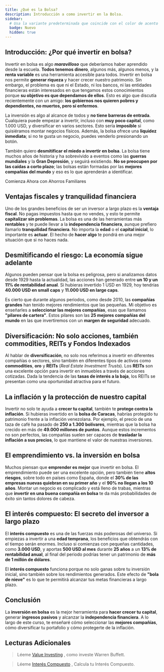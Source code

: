 ```yaml
---
title: ¿Qué es la Bolsa?
description: Introducción a como invertir en la Bolsa.
sidebar:
  # Usa la variante predeterminada que coincide con el color de acento de tu sitio
  badge: Nuevo
  hidden: true
---
```



## Introducción: ¿Por qué invertir en bolsa?

Invertir en bolsa es algo ***maravilloso*** que deberíamos haber aprendido desde la escuela. **Todos tenemos dinero**, algunos más, algunos menos, y la **renta variable** es una herramienta accesible para todos. Invertir en bolsa nos permite **generar riqueza** y hacer crecer nuestro patrimonio. Sin embargo, el problema es que ni el Estado, ni los bancos, ni las entidades financieras están interesados en que tengamos estos conocimientos porque **su objetivo es que dependamos de ellos**. Esto es algo que discutía recientemente con un amigo: **los gobiernos nos quieren pobres y dependientes, no muertos, pero sí enfermos**. 

La inversión es algo al alcance de todos y **no tiene barreras de entrada**. Cualquiera puede empezar a invertir, incluso con **muy poco capital**, como 1.000 USD, y diversificar en varios sectores. Esto sería **imposible** si quisiéramos montar negocios físicos. Además, la bolsa ofrece una **liquidez inmediata**; si no te gusta un negocio, puedes venderlo presionando un botón.

También quiero **desmitificar el miedo a invertir en bolsa**. La bolsa tiene muchos años de historia y ha sobrevivido a eventos como las **guerras mundiales** y la **Gran Depresión**, y seguirá existiendo. **No se preocupen por las caídas a corto plazo**; las bolsas están formadas por las **mejores compañías del mundo** y eso es lo que aprenderán a identificar.

<LinkButton href="" class="flex justify-center items-center font-extrabold text-3xl">Comienza Ahora con Ahorros Familiares</LinkButton>

## Ventajas fiscales y tranquilidad financiera

Uno de los grandes beneficios de ser un inversor a largo plazo es la **ventaja fiscal**. No pagas impuestos hasta que no vendes, y esto te permite **capitalizar sin problemas**. La bolsa es una de las herramientas más **rentables** y te puede llevar a la **independencia financiera**, aunque prefiero llamarlo **tranquilidad financiera**. No importa la **edad** o el **capital inicial**, lo importante es **actuar**. El hecho de **hacer algo** te pondrá en una mejor situación que si no haces nada.

## Desmitificando el riesgo: La economía sigue adelante

Algunos pueden pensar que la bolsa es peligrosa, pero si analizamos datos desde 1929 hasta la actualidad, las acciones han generado entre **un 10 y un 11% de rentabilidad anual**. Si hubieras invertido 1 USD en 1929, hoy tendrías **40.000 USD en small caps** y **11.000 USD en large caps**.

Es cierto que durante algunos periodos, como desde 2010, las **compañías grandes** han tenido mejores rendimientos que las pequeñas. Mi objetivo es enseñarles a **seleccionar las mejores compañías**, esas que llamamos **"pilares de cartera"**. Estos pilares son las **25 mejores compañías del mundo** en las que invertiremos con un **margen de seguridad** adecuado.

## Diversificación: No solo acciones, también commodities, REITs y Fondos Indexados

Al hablar de **diversificación**, no solo nos referimos a invertir en diferentes compañías o sectores, sino también en diferentes tipos de activos como **commodities**, **oro** y **REITs** (*Real Estate Investment Trusts*). Los **REITs** son una excelente opción para invertir en inmuebles a través de acciones cotizadas. Dada la tendencia de las **tasas de interés a la baja**, los REITs se presentan como una oportunidad atractiva para el futuro.

## La inflación y la protección de nuestro capital

Invertir no solo te ayuda a **crecer tu capital**, también te **protege contra la inflación**. Si hubieras invertido en la **bolsa de Caracas**, habrías protegido tu patrimonio frente a la inflación venezolana. Por ejemplo, el precio de una taza de café ha pasado de **250 a 1.300 bolívares**, mientras que la bolsa ha crecido en más de **49.000 millones de puntos**. Aunque estos incrementos no son perfectos, las compañías suelen ser capaces de **trasladar la inflación a sus precios**, lo que mantiene el valor de nuestras inversiones.

## El emprendimiento vs. la inversión en bolsa

Muchos piensan que **emprender es mejor** que invertir en bolsa. El emprendimiento puede ser una excelente opción, pero también tiene **altos riesgos**, sobre todo en países como España, donde el **30% de las empresas nuevas quiebran en su primer año** y el **90% no llegan a los 10 años**. Montar un negocio es complicado y está lleno de trabas, mientras que **invertir en una buena compañía en bolsa** te da más probabilidades de éxito sin tantos dolores de cabeza.

## El interés compuesto: El secreto del inversor a largo plazo

El **interés compuesto** es una de las fuerzas más poderosas del universo. Si empiezas a invertir a una **edad temprana**, los beneficios que obtendrás con el tiempo serán enormes. Incluso si comienzas con pequeñas cantidades, como **3.000 USD**, y aportas **500 USD al mes** durante **25 años** a un **13% de rentabilidad anual**, al final del periodo podrías tener un patrimonio de **más de 1 millón de dólares**.

El **interés compuesto** funciona porque no solo ganas sobre tu inversión inicial, sino también sobre los rendimientos generados. Este efecto de **"bola de nieve"** es lo que te permitirá alcanzar tus metas financieras a largo plazo.

## Conclusión

La **inversión en bolsa** es la mejor herramienta para **hacer crecer tu capital**, generar **ingresos pasivos** y alcanzar la **independencia financiera**. A lo largo de este curso, te enseñaré cómo seleccionar las **mejores compañías**, cómo diversificar tu portafolio y cómo protegerte de la inflación.

## Lecturas Adicionales

> Léeme [Value Investing](./value-investing) , como investe Warren Buffett. 

> Léeme <a href="http://www.moneychimp.com/international/es/calculator/compound_interest_calculator.htm" target="_blank">Interés Compuesto</a> , Calcula tu Interés Compuesto.